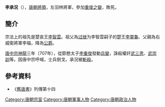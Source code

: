 '''李承況'''（{{bd|?||?||}}），[[唐朝|唐朝]][[將領|將領]]，左羽林將軍，參加[[重俊之變|重俊之變]]，敗死。

==簡介==
宗法上的祖先是楚哀王[[李智雲|李智雲]]。祖父為[[过继|过继]]为李智雲嗣子的[[楚|楚]]王[[李靈龜|李靈龜]]、父親為右威衛將軍李福，降為[[公爵|公爵]]。

[[唐中宗|唐中宗]][[神龍_(年號)|神龍]]三年（707年），從節愍太子[[李重俊|李重俊]]發動[[兵變|兵變]]，誅殺權奸[[武三思|武三思]]、[[武崇訓|武崇訓]]等。因唐中宗呼喊，士兵倒戈，承況被[[斬殺|斬殺]]。

==參考資料==
*《[[舊唐書|舊唐書]]》列傳第十四

{{唐朝人小作品}}

[[Category:唐朝宗室|Category:唐朝宗室]]
[[Category:唐朝軍事人物|Category:唐朝軍事人物]]
[[Category:唐朝政治人物|Category:唐朝政治人物]]